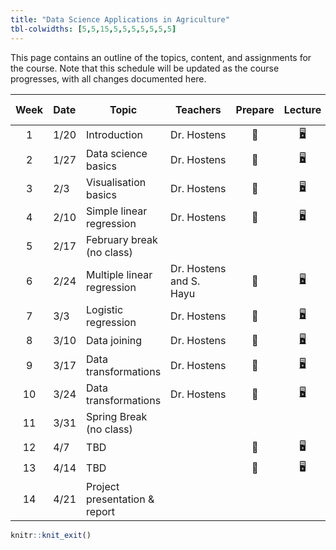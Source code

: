 ```yaml
---
title: "Data Science Applications in Agriculture"
tbl-colwidths: [5,5,15,5,5,5,5,5,5,5]
---
```


This page contains an outline of the topics, content, and assignments for the course. Note that this schedule will be updated as the course progresses, with all changes documented here.

::: column-screen-inset-right
| Week | Date | Topic | Teachers | Prepare | Lecture | Code'n practice | Project | Progress meeting |
|:------:|:-------|--------|--------|:---------:|:------:|:------:|:------:|:------:|
| 1 | 1/20 | Introduction | Dr. Hostens | 📖 | [🖥️](slides/lec-1.html) | [💻](https://www.dodona.be) | 📂 | ✍️ |
| 2 | 1/27 | Data science basics | Dr. Hostens | 📖 | [🖥️](slides/lec-2.html) | [💻](https://www.dodona.be) | 📂 | ✍️ |
| 3 | 2/3 | Visualisation basics | Dr. Hostens | 📖 | [🖥️](https://prezi.com/view/WqkTyXcILsWRmOvVBM1M/) | [💻](https://www.dodona.be) | 📂 | ✍️ |
| 4 | 2/10 | Simple linear regression | Dr. Hostens | 📖 | [🖥️](slides/lec-4.html) | [💻](https://www.dodona.be) | 📂 | ✍️ |
| 5 | 2/17 | February break (no class) |  |  |  |  | 📂 | ✍️ |
| 6 | 2/24 | Multiple linear regression | Dr. Hostens and S. Hayu | 📖 | [🖥️](slides/lec-5.html) | [💻](https://www.dodona.be) | 📂 | ✍️ |
| 7 | 3/3 | Logistic regression | Dr. Hostens | 📖 | [🖥️](slides/lec-6.html) | [💻](https://www.dodona.be) | 📂 | ✍️ |
| 8 | 3/10 | Data joining | Dr. Hostens | 📖 | [🖥️](slides/lec-7.html) | [💻](https://www.dodona.be) | 📂 | ✍️ |
| 9 | 3/17 | Data transformations | Dr. Hostens | 📖 | [🖥️](slides/lec-8.html) | [💻](https://www.dodona.be) | 📂 | ✍️ |
| 10 | 3/24 | Data transformations | Dr. Hostens | 📖 | [🖥️](slides/lec-9.html) | [💻](https://www.dodona.be) | 📂 | ✍️ |
| 11 | 3/31 | Spring Break (no class) |  |  |  |  | 📂 | ✍️ |
| 12 | 4/7 | TBD |  | 📖 | 🖥️ | [💻](https://www.dodona.be) | 📂 | ✍️ |
| 13 | 4/14 | TBD |  | 📖 | 🖥️ | [💻](https://www.dodona.be) | 📂 | ✍️ |
| 14 | 4/21 | Project presentation & report |  |  |  |  | 📂 |  |
:::

```r
knitr::knit_exit()
```
